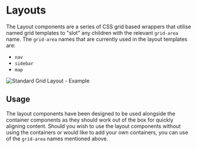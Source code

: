 
<Meta title="Layouts/Layouts"/>

# Layouts

The Layout components are a series of CSS grid based wrappers that utilise named grid templates to "slot" any children with the relevant `grid-area` name. The `grid-area` names that are currently used in the layout templates are:

* `nav`
* `sidebar`
* `map`

![Standard Grid Layout - Example ](/standard_grid_example.png)

## Usage

The layout components have been designed to be used alongside the container components as they should work out of the box for quickly aligning content. Should you wish to use the layout components without using the containers or would like to add your own containers, you can use of the `grid-area` names mentioned above.
